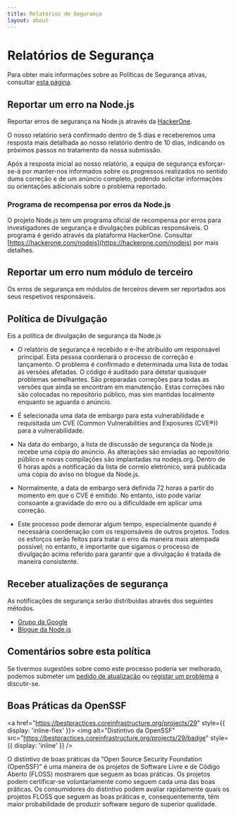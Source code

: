 ```yaml
---
title: Relatórios de Segurança
layout: about
---
```


# Relatórios de Segurança

Para obter mais informações sobre as Políticas de Segurança ativas, consultar [esta página](https://github.com/nodejs/node/security/policy).

## Reportar um erro na Node.js

Reportar erros de segurança na Node.js através da [HackerOne](https://hackerone.com/nodejs).

O nosso relatório será confirmado dentro de 5 dias e receberemos uma resposta mais detalhada ao nosso relatório dentro de 10 dias, indicando os próximos passos no tratamento da nossa submissão.

Após a resposta inicial ao nosso relatório, a equipa de segurança esforçar-se-á por manter-nos informados sobre os progressos realizados no sentido duma correção e de um anúncio completo, podendo solicitar informações ou orientações adicionais sobre o problema reportado.

### Programa de recompensa por erros da Node.js

O projeto Node.js tem um programa oficial de recompensa por erros para investigadores de segurança e divulgações públicas responsáveis. O programa é gerido através da plataforma HackerOne. Consultar [https://hackerone.com/nodejs](https://hackerone.com/nodejs) por mais detalhes.

## Reportar um erro num módulo de terceiro

Os erros de segurança em módulos de terceiros devem ser reportados aos seus respetivos responsáveis.

## Política de Divulgação

Eis a política de divulgação de segurança da Node.js

- O relatório de segurança é recebido e é-lhe atribuído um responsável principal. Esta pessoa coordenará o processo de correção e lançamento. O problema é confirmado e determinada uma lista de todas as versões afetadas. O código é auditado para detetar quaisquer problemas semelhantes. São preparadas correções para todas as versões que ainda se encontram em manutenção. Estas correções não são colocadas no repositório público, mas sim mantidas localmente enquanto se aguarda o anúncio.

- É selecionada uma data de embargo para esta vulnerabilidade e requisitada um CVE (Common Vulnerabilities and Exposures (CVE®)) para a vulnerabilidade.

- Na data do embargo, a lista de discussão de segurança da Node.js recebe uma cópia do anúncio. As alterações são enviadas ao repositório público e novas compilações são implantadas na nodejs.org. Dentro de 6 horas após a notificação da lista de correio eletrónico, será publicada uma cópia do aviso no blogue da Node.js.

- Normalmente, a data de embargo será definida 72 horas a partir do momento em que o CVE é emitido. No entanto, isto pode variar consoante a gravidade do erro ou a dificuldade em aplicar uma correção.

- Este processo pode demorar algum tempo, especialmente quando é necessária coordenação com os responsáveis de outros projetos. Todos os esforços serão feitos para tratar o erro da maneira mais atempada possível; no entanto, é importante que sigamos o processo de divulgação acima referido para garantir que a divulgação é tratada de maneira consistente.

## Receber atualizações de segurança

As notificações de segurança serão distribuídas através dos seguintes métodos.

- [Grupo da Google](https://groups.google.com/group/nodejs-sec)
- [Blogue da Node.js](/blog)

## Comentários sobre esta política

Se tivermos sugestões sobre como este processo poderia ser melhorado, podemos submeter um [pedido de atualização](https://github.com/nodejs/nodejs.org) ou [registar um problema](https://github.com/nodejs/security-wg/issues/new) a discutir-se.

## Boas Práticas da OpenSSF

<a href="https://bestpractices.coreinfrastructure.org/projects/29" style={{ display: 'inline-flex' }}>
  <img alt="Distintivo da OpenSSF" src="https://bestpractices.coreinfrastructure.org/projects/29/badge" style={{ display: 'inline' }} />
</a>

O distintivo de boas práticas da “Open Source Security Foundation (OpenSSF)” é uma maneira de os projetos de Software Livre e de Código Aberto (FLOSS) mostrarem que seguem as boas práticas. Os projetos podem certificar-se voluntariamente como seguem cada uma das boas práticas. Os consumidores do distintivo podem avaliar rapidamente quais os projetos FLOSS que seguem as boas práticas e, consequentemente, têm maior probabilidade de produzir software seguro de superior qualidade.
